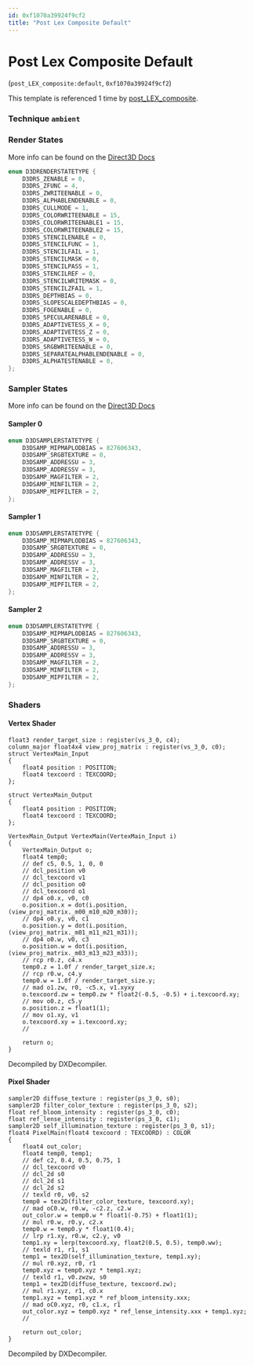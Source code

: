 ```yaml
---
id: 0xf1070a39924f9cf2
title: "Post Lex Composite Default"
---
```


# Post Lex Composite Default
(`post_LEX_composite:default`, `0xf1070a39924f9cf2`)

This template is referenced 1 time by [post_LEX_composite](/docs/Generated/Render%20Templates/post.render_template_database#post-lex-composite).


### Technique `ambient`
### Render States
More info can be found on the [Direct3D Docs](https://learn.microsoft.com/en-us/windows/win32/direct3d9/d3drenderstatetype)
```cpp
enum D3DRENDERSTATETYPE {
	D3DRS_ZENABLE = 0,
	D3DRS_ZFUNC = 4,
	D3DRS_ZWRITEENABLE = 0,
	D3DRS_ALPHABLENDENABLE = 0,
	D3DRS_CULLMODE = 1,
	D3DRS_COLORWRITEENABLE = 15,
	D3DRS_COLORWRITEENABLE1 = 15,
	D3DRS_COLORWRITEENABLE2 = 15,
	D3DRS_STENCILENABLE = 0,
	D3DRS_STENCILFUNC = 1,
	D3DRS_STENCILFAIL = 1,
	D3DRS_STENCILMASK = 0,
	D3DRS_STENCILPASS = 1,
	D3DRS_STENCILREF = 0,
	D3DRS_STENCILWRITEMASK = 0,
	D3DRS_STENCILZFAIL = 1,
	D3DRS_DEPTHBIAS = 0,
	D3DRS_SLOPESCALEDEPTHBIAS = 0,
	D3DRS_FOGENABLE = 0,
	D3DRS_SPECULARENABLE = 0,
	D3DRS_ADAPTIVETESS_X = 0,
	D3DRS_ADAPTIVETESS_Z = 0,
	D3DRS_ADAPTIVETESS_W = 0,
	D3DRS_SRGBWRITEENABLE = 0,
	D3DRS_SEPARATEALPHABLENDENABLE = 0,
	D3DRS_ALPHATESTENABLE = 0,
};
```
### Sampler States
More info can be found on the [Direct3D Docs](https://learn.microsoft.com/en-us/windows/win32/direct3d9/d3dsamplerstatetype)
#### Sampler 0
```cpp
enum D3DSAMPLERSTATETYPE {
	D3DSAMP_MIPMAPLODBIAS = 827606343,
	D3DSAMP_SRGBTEXTURE = 0,
	D3DSAMP_ADDRESSU = 3,
	D3DSAMP_ADDRESSV = 3,
	D3DSAMP_MAGFILTER = 2,
	D3DSAMP_MINFILTER = 2,
	D3DSAMP_MIPFILTER = 2,
};
```
#### Sampler 1
```cpp
enum D3DSAMPLERSTATETYPE {
	D3DSAMP_MIPMAPLODBIAS = 827606343,
	D3DSAMP_SRGBTEXTURE = 0,
	D3DSAMP_ADDRESSU = 3,
	D3DSAMP_ADDRESSV = 3,
	D3DSAMP_MAGFILTER = 2,
	D3DSAMP_MINFILTER = 2,
	D3DSAMP_MIPFILTER = 2,
};
```
#### Sampler 2
```cpp
enum D3DSAMPLERSTATETYPE {
	D3DSAMP_MIPMAPLODBIAS = 827606343,
	D3DSAMP_SRGBTEXTURE = 0,
	D3DSAMP_ADDRESSU = 3,
	D3DSAMP_ADDRESSV = 3,
	D3DSAMP_MAGFILTER = 2,
	D3DSAMP_MINFILTER = 2,
	D3DSAMP_MIPFILTER = 2,
};
```
### Shaders
#### Vertex Shader
```hlsl
float3 render_target_size : register(vs_3_0, c4);
column_major float4x4 view_proj_matrix : register(vs_3_0, c0);
struct VertexMain_Input
{
    float4 position : POSITION;
    float4 texcoord : TEXCOORD;
};

struct VertexMain_Output
{
    float4 position : POSITION;
    float4 texcoord : TEXCOORD;
};

VertexMain_Output VertexMain(VertexMain_Input i)
{
    VertexMain_Output o;
    float4 temp0;
    // def c5, 0.5, 1, 0, 0
    // dcl_position v0
    // dcl_texcoord v1
    // dcl_position o0
    // dcl_texcoord o1
    // dp4 o0.x, v0, c0
    o.position.x = dot(i.position, (view_proj_matrix._m00_m10_m20_m30));
    // dp4 o0.y, v0, c1
    o.position.y = dot(i.position, (view_proj_matrix._m01_m11_m21_m31));
    // dp4 o0.w, v0, c3
    o.position.w = dot(i.position, (view_proj_matrix._m03_m13_m23_m33));
    // rcp r0.z, c4.x
    temp0.z = 1.0f / render_target_size.x;
    // rcp r0.w, c4.y
    temp0.w = 1.0f / render_target_size.y;
    // mad o1.zw, r0, -c5.x, v1.xyxy
    o.texcoord.zw = temp0.zw * float2(-0.5, -0.5) + i.texcoord.xy;
    // mov o0.z, c5.y
    o.position.z = float1(1);
    // mov o1.xy, v1
    o.texcoord.xy = i.texcoord.xy;
    // 

    return o;
}
```
Decompiled by DXDecompiler.
#### Pixel Shader
```hlsl
sampler2D diffuse_texture : register(ps_3_0, s0);
sampler2D filter_color_texture : register(ps_3_0, s2);
float ref_bloom_intensity : register(ps_3_0, c0);
float ref_lense_intensity : register(ps_3_0, c1);
sampler2D self_illumination_texture : register(ps_3_0, s1);
float4 PixelMain(float4 texcoord : TEXCOORD) : COLOR
{
    float4 out_color;
    float4 temp0, temp1;
    // def c2, 0.4, 0.5, 0.75, 1
    // dcl_texcoord v0
    // dcl_2d s0
    // dcl_2d s1
    // dcl_2d s2
    // texld r0, v0, s2
    temp0 = tex2D(filter_color_texture, texcoord.xy);
    // mad oC0.w, r0.w, -c2.z, c2.w
    out_color.w = temp0.w * float1(-0.75) + float1(1);
    // mul r0.w, r0.y, c2.x
    temp0.w = temp0.y * float1(0.4);
    // lrp r1.xy, r0.w, c2.y, v0
    temp1.xy = lerp(texcoord.xy, float2(0.5, 0.5), temp0.ww);
    // texld r1, r1, s1
    temp1 = tex2D(self_illumination_texture, temp1.xy);
    // mul r0.xyz, r0, r1
    temp0.xyz = temp0.xyz * temp1.xyz;
    // texld r1, v0.zwzw, s0
    temp1 = tex2D(diffuse_texture, texcoord.zw);
    // mul r1.xyz, r1, c0.x
    temp1.xyz = temp1.xyz * ref_bloom_intensity.xxx;
    // mad oC0.xyz, r0, c1.x, r1
    out_color.xyz = temp0.xyz * ref_lense_intensity.xxx + temp1.xyz;
    // 

    return out_color;
}
```
Decompiled by DXDecompiler.
